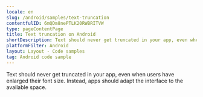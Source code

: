 ```yaml
---
locale: en
slug: /android/samples/text-truncation
contentfulID: 6mQDm8nePTLK20RWBRITVW
type: pageContentPage
title: Text truncation on Android
shortDescription: Text should never get truncated in your app, even when users have enlarged their font size.
platformFilter: Android
layout: Layout - Code samples
tag: Android code sample
---
```


Text should never get truncated in your app, even when users have enlarged their font size. Instead, apps should adapt the interface to the available space.

<CodeSample id="text-truncation" locale="en" platform="android"/>